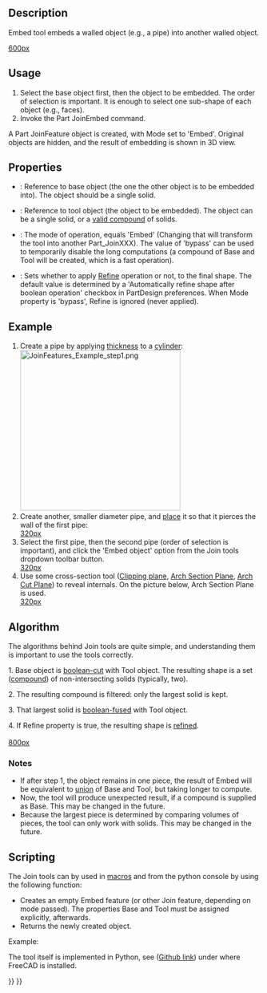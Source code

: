 <languages/>

{{Docnav
|[[Part_JoinConnect|JoinConnect]]
|[[Part_JoinCutout|JoinCutout]]
|[[Part_Workbench|Part]]
|IconL=Part_JoinConnect.svg
|IconR=Part_JoinCutout.svg
|IconC=Workbench_Part.svg
}}

{{GuiCommand
|Name=Part JoinEmbed
|MenuLocation=Part → Join → Embed Object
|Workbenches=[[Part_Workbench|Part]]
|Version=0.16
|SeeAlso=[[Part_JoinConnect|Part JoinConnect]], [[Part_JoinCutout|Part JoinCutout]], [[Part_Boolean|Part Boolean]], [[Part_Thickness|Part Thickness]]
}}

==Description==

Embed tool embeds a walled object (e.g., a pipe) into another walled object.

[[image:JoinFeatures_Embed.png|600px]]

==Usage==

# Select the base object first, then the object to be embedded. The order of selection is important. It is enough to select one sub-shape of each object (e.g., faces).
# Invoke the Part JoinEmbed command.

A Part JoinFeature object is created, with Mode set to 'Embed'. Original objects are hidden, and the result of embedding is shown in 3D view.

==Properties==

{{TitleProperty|Base}}

* {{PropertyData|Base}}: Reference to base object (the one the other object is to be embedded into). The object should be a single solid.
* {{PropertyData|Tool}}: Reference to tool object (the object to be embedded). The object can be a single solid, or a [[Part_Compound|valid compound]] of solids.
* {{PropertyData|Mode}}: The mode of operation, equals 'Embed' (Changing that will transform the tool into another Part_JoinXXX). The value of 'bypass' can be used to temporarily disable the long computations (a compound of Base and Tool will be created, which is a fast operation).
* {{PropertyData|Refine}}: Sets whether to apply [[Part RefineShape|Refine]] operation or not, to the final shape. The default value is determined by a 'Automatically refine shape after boolean operation' checkbox in PartDesign preferences. When Mode property is 'bypass', Refine is ignored (never applied).

==Example==

# Create a pipe by applying [[Part_Thickness|thickness]] to a [[Part_Cylinder|cylinder]]:<br />[[Image:JoinFeatures_Example_step1.png|320px]]
# Create another, smaller diameter pipe, and [[Placement|place]] it so that it pierces the wall of the first pipe:<br />[[image:JoinFeatures_Example_step2.png|320px]]
# Select the first pipe, then the second pipe (order of selection is important), and click the 'Embed object' option from the Join tools dropdown toolbar button. <br />[[image:JoinFeatures_Example_step3_Embed.png|320px]]
# Use some cross-section tool ([[Std_ToggleClipPlane|Clipping plane]], [[Arch_SectionPlane|Arch Section Plane]], [[Arch_CutPlane|Arch Cut Plane]]) to reveal internals. On the picture below, Arch Section Plane is used.<br />[[image:JoinFeatures_Example_step4_Embed.png|320px]]

==Algorithm==

The algorithms behind Join tools are quite simple, and understanding them is important to use the tools correctly.

1. Base object is [[Part Cut|boolean-cut]] with Tool object. The resulting shape is a set ([[Part_Compound|compound]]) of non-intersecting solids (typically, two). 

2. The resulting compound is filtered: only the largest solid is kept.

3. That largest solid is [[Part_Fuse|boolean-fused]] with Tool object.

4. If Refine property is true, the resulting shape is [[Part RefineShape|refined]].
<br /><br />[[image:JoinFeatures-Algo-Embed.png|800px]]

===Notes===

* If after step 1, the object remains in one piece, the result of Embed will be equivalent to [[Part_Fuse|union]] of Base and Tool, but taking longer to compute.
* Now, the tool will produce unexpected result, if a compound is supplied as Base. This may be changed in the future.
* Because the largest piece is determined by comparing volumes of pieces, the tool can only work with solids. This may be changed in the future.

==Scripting==

The Join tools can by used in [[macros]] and from the python console by using the following function:

{{Code|code=JoinFeatures.makePartJoinFeature(name = 'Embed', mode = 'Embed')}}

* Creates an empty Embed feature (or other Join feature, depending on mode passed). The properties Base and Tool must be assigned explicitly, afterwards.
* Returns the newly created object.

Example:

{{code|code=
import JoinFeatures
j = JoinFeatures.makePartJoinFeature(name = 'Embed', mode = 'Embed' )
j.Base = FreeCADGui.Selection.getSelection()[0]
j.Tool = FreeCADGui.Selection.getSelection()[1]
}}

The tool itself is implemented in Python, see {{FileName|/Mod/Part/JoinFeatures.py}} ([https://github.com/FreeCAD/FreeCAD/blob/master/src/Mod/Part/JoinFeatures.py Github link]) under where FreeCAD is installed.


{{Docnav
|[[Part_JoinConnect|JoinConnect]]
|[[Part_JoinCutout|JoinCutout]]
|[[Part_Workbench|Part]]
|IconL=Part_JoinConnect.svg
|IconR=Part_JoinCutout.svg
|IconC=Workbench_Part.svg
}}

{{Part Tools navi{{#translation:}}}}
{{Userdocnavi{{#translation:}}}}